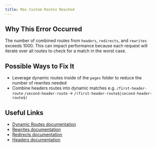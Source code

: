 ```yaml
---
title: Max Custom Routes Reached
---
```


## Why This Error Occurred

The number of combined routes from `headers`, `redirects`, and `rewrites` exceeds 1000. This can impact performance because each request will iterate over all routes to check for a match in the worst case.

## Possible Ways to Fix It

- Leverage dynamic routes inside of the `pages` folder to reduce the number of rewrites needed
- Combine headers routes into dynamic matches e.g. `/first-header-route` `/second-header-route` -> `/(first-header-route$|second-header-route$)`

## Useful Links

- [Dynamic Routes documentation](/docs/pages/building-your-application/routing/dynamic-routes)
- [Rewrites documentation](/docs/pages/api-reference/config/next-config-js/rewrites)
- [Redirects documentation](/docs/pages/api-reference/config/next-config-js/redirects)
- [Headers documentation](/docs/pages/api-reference/config/next-config-js/headers)
